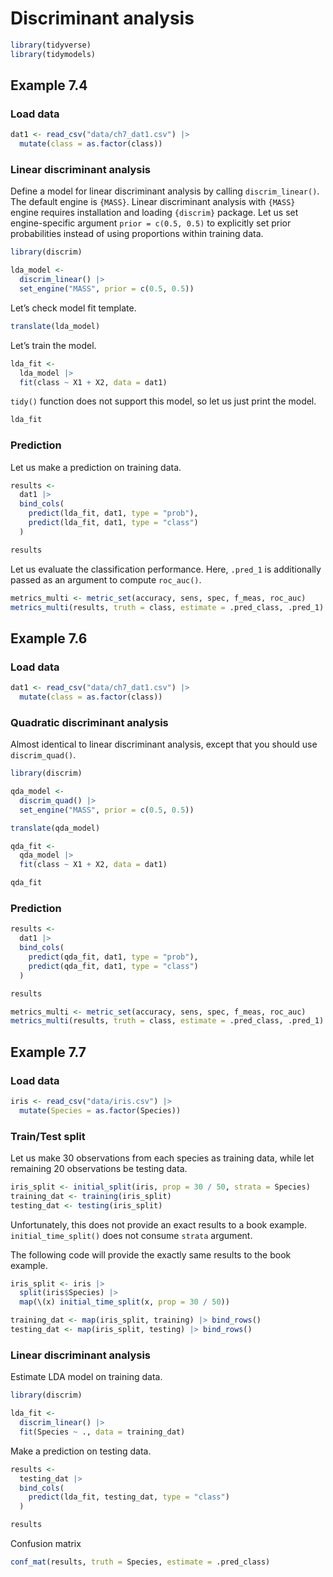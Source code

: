 # Discriminant analysis

```r
library(tidyverse)
library(tidymodels)
```


## Example 7.4

### Load data

```r
dat1 <- read_csv("data/ch7_dat1.csv") |> 
  mutate(class = as.factor(class))
```


### Linear discriminant analysis

Define a model for linear discriminant analysis by calling `discrim_linear()`. The default engine is `{MASS}`. Linear discriminant analysis with `{MASS}` engine requires installation and loading `{discrim}` package. Let us set engine-specific argument `prior = c(0.5, 0.5)` to explicitly set prior probabilities instead of using proportions within training data.


```r
library(discrim)

lda_model <- 
  discrim_linear() |> 
  set_engine("MASS", prior = c(0.5, 0.5))
```

Let's check model fit template.

```r
translate(lda_model)
```

Let's train the model.

```r
lda_fit <- 
  lda_model |> 
  fit(class ~ X1 + X2, data = dat1)
```

`tidy()` function does not support this model, so let us just print the model.

```r
lda_fit
```


### Prediction

Let us make a prediction on training data.

```r
results <-
  dat1 |> 
  bind_cols(
    predict(lda_fit, dat1, type = "prob"),
    predict(lda_fit, dat1, type = "class")
  )

results
```

Let us evaluate the classification performance. Here, `.pred_1` is additionally passed as an argument to compute `roc_auc()`.

```r
metrics_multi <- metric_set(accuracy, sens, spec, f_meas, roc_auc)
metrics_multi(results, truth = class, estimate = .pred_class, .pred_1)
```



## Example 7.6

### Load data

```r
dat1 <- read_csv("data/ch7_dat1.csv") |> 
  mutate(class = as.factor(class))
```

### Quadratic discriminant analysis

Almost identical to linear discriminant analysis, except that you should use `discrim_quad()`.


```r
library(discrim)

qda_model <- 
  discrim_quad() |> 
  set_engine("MASS", prior = c(0.5, 0.5))

translate(qda_model)

qda_fit <- 
  qda_model |> 
  fit(class ~ X1 + X2, data = dat1)

qda_fit
```


### Prediction

```r
results <-
  dat1 |> 
  bind_cols(
    predict(qda_fit, dat1, type = "prob"),
    predict(qda_fit, dat1, type = "class")
  )

results

metrics_multi <- metric_set(accuracy, sens, spec, f_meas, roc_auc)
metrics_multi(results, truth = class, estimate = .pred_class, .pred_1)
```



## Example 7.7

### Load data

```r
iris <- read_csv("data/iris.csv") |> 
  mutate(Species = as.factor(Species))
```

### Train/Test split

Let us make 30 observations from each species as training data, while let remaining 20 observations be testing data.

```r
iris_split <- initial_split(iris, prop = 30 / 50, strata = Species)
training_dat <- training(iris_split)
testing_dat <- testing(iris_split)
```

:::{.callout-note}
Unfortunately, this does not provide an exact results to a book example. `initial_time_split()` does not consume `strata` argument.

The following code will provide the exactly same results to the book example.

```.r
iris_split <- iris |> 
  split(iris$Species) |> 
  map(\(x) initial_time_split(x, prop = 30 / 50))

training_dat <- map(iris_split, training) |> bind_rows()
testing_dat <- map(iris_split, testing) |> bind_rows()
```
:::

### Linear discriminant analysis

Estimate LDA model on training data.

```r
library(discrim)

lda_fit <- 
  discrim_linear() |> 
  fit(Species ~ ., data = training_dat)
```

Make a prediction on testing data.

```r
results <- 
  testing_dat |> 
  bind_cols(
    predict(lda_fit, testing_dat, type = "class")
  )

results
```

Confusion matrix

```r
conf_mat(results, truth = Species, estimate = .pred_class)
```

